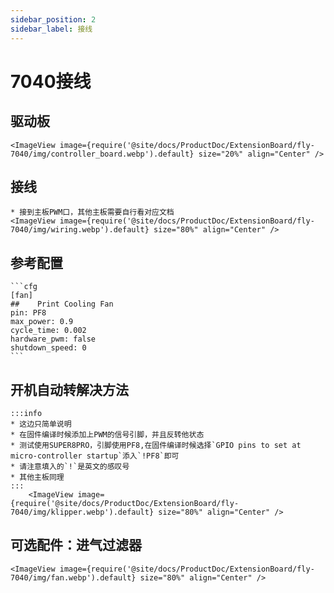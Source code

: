```yaml
---
sidebar_position: 2
sidebar_label: 接线
---
```





# 7040接线

## 驱动板

    <ImageView image={require('@site/docs/ProductDoc/ExtensionBoard/fly-7040/img/controller_board.webp').default} size="20%" align="Center" />


## 接线

    * 接到主板PWM口，其他主板需要自行看对应文档
    <ImageView image={require('@site/docs/ProductDoc/ExtensionBoard/fly-7040/img/wiring.webp').default} size="80%" align="Center" />

## 参考配置

    ```cfg
    [fan]
    ##    Print Cooling Fan 
    pin: PF8
    max_power: 0.9
    cycle_time: 0.002
    hardware_pwm: false
    shutdown_speed: 0
    ```

## 开机自动转解决方法

    :::info
    * 这边只简单说明
    * 在固件编译时候添加上PWM的信号引脚，并且反转他状态
    * 测试使用SUPER8PRO，引脚使用PF8,在固件编译时候选择`GPIO pins to set at micro-controller startup`添入`!PF8`即可
    * 请注意填入的`!`是英文的感叹号
    * 其他主板同理
    :::
        <ImageView image={require('@site/docs/ProductDoc/ExtensionBoard/fly-7040/img/klipper.webp').default} size="80%" align="Center" />


## 可选配件：进气过滤器

    <ImageView image={require('@site/docs/ProductDoc/ExtensionBoard/fly-7040/img/fan.webp').default} size="80%" align="Center" />
